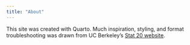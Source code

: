 ```yaml
---
title: "About"
---
```


This site was created with Quarto. Much inspiration, styling, and format troubleshooting was drawn from UC Berkeley's [Stat 20 website](https://www.stat20.org/).

